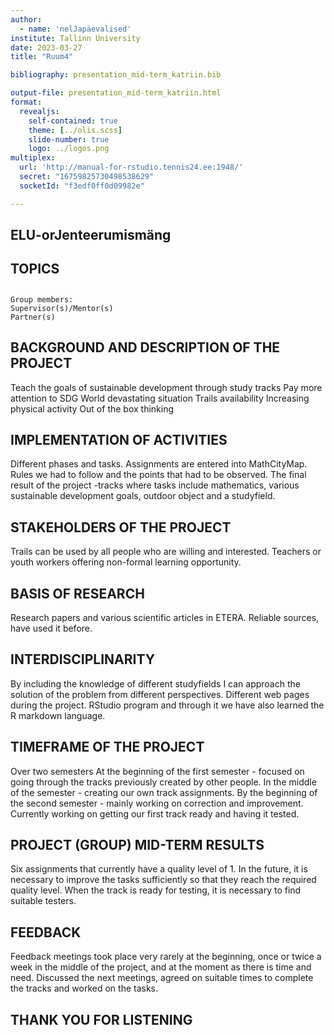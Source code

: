 ```yaml
---
author:
  - name: 'nelJapäevalised'
institute: Tallinn University
date: 2023-03-27
title: "Ruum4"

bibliography: presentation_mid-term_katriin.bib

output-file: presentation_mid-term_katriin.html
format:
  revealjs:
    self-contained: true
    theme: [../olis.scss]
    slide-number: true
    logo: ../logos.png
multiplex:
  url: 'http://manual-for-rstudio.tennis24.ee:1948/'
  secret: "16759825730498538629"
  socketId: "f3edf0ff0d09982e"

---
```


## ELU-orJenteerumismäng

## TOPICS

## 

    Group members:
    Supervisor(s)/Mentor(s)
    Partner(s)


## BACKGROUND AND DESCRIPTION OF THE PROJECT

Teach the goals of sustainable development through study tracks
Pay more attention to SDG
World devastating situation
Trails availability
Increasing physical activity
Out of the box thinking

## IMPLEMENTATION OF ACTIVITIES

Different phases and tasks.
Assignments are entered into MathCityMap.
Rules we had to follow and the points that had to be observed.
The final result of the project -tracks where tasks include mathematics, various sustainable development goals, outdoor object and a studyfield.


## STAKEHOLDERS OF THE PROJECT
Trails can be used by all people who are willing and interested.
Teachers or youth workers offering non-formal learning opportunity.

## BASIS OF RESEARCH

Research papers and various scientific articles in ETERA.
Reliable sources, have used it before.


## INTERDISCIPLINARITY

By including the knowledge of different studyfields I can approach the solution of the problem from different perspectives.
Different web pages during the project.
RStudio program and through it we have also learned the R markdown language.

## TIMEFRAME OF THE PROJECT

Over two semesters
At the beginning of the first semester - focused on going through the tracks previously created by other people.
In the middle of the semester - creating our own track assignments.
By the beginning of the second semester - mainly working on correction and improvement.
Currently working on getting our first track ready and having it tested.

## PROJECT (GROUP) MID-TERM RESULTS
Six assignments that currently have a quality level of 1.
In the future, it is necessary to improve the tasks sufficiently so that they reach the required quality level. When the track is ready for testing, it is necessary to find suitable testers.

## FEEDBACK
Feedback meetings took place very rarely at the beginning, once or twice a week in the middle of the project, and at the moment as there is time and need.
Discussed the next meetings, agreed on suitable times to complete the tracks and worked on the tasks.

## THANK YOU FOR LISTENING